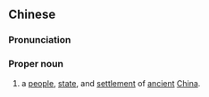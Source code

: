 ==Chinese==
{{zh-forms|type=2|''likely phonetic''}}
{{wikipedia|state of Pugu|Pugu}}
===Pronunciation===
{{zh-pron
|m=Bógǔ
|oc=y
|cat=pn
}}
===Proper noun===
{{zh-proper noun}}

# {{lb|zh|historical|_|geography|_|&|_|ethnography}} {{zh-altname|浦姑|dot=:}} a [[people]], [[state]], and [[settlement]] of [[ancient]] [[China]].